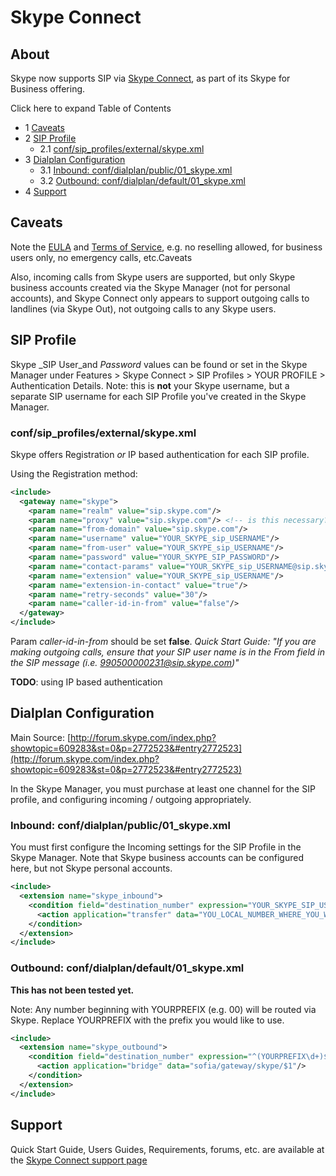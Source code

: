 
# Skype Connect 

 

## About

Skype now supports SIP via [Skype Connect](http://www.skype.com/intl/en-us/business/skype-connect/), as part of its Skype for Business offering.

Click here to expand Table of Contents

* 1 [Caveats](#caveats)
* 2 [SIP Profile](#sip-profile)  
   * 2.1 [conf/sip\_profiles/external/skype.xml](#confsip_profilesexternalskypexml)
* 3 [Dialplan Configuration](#dialplan-configuration)  
   * 3.1 [Inbound: conf/dialplan/public/01\_skype.xml](#inbound-confdialplanpublic01_skypexml)  
   * 3.2 [Outbound: conf/dialplan/default/01\_skype.xml](#outbound-confdialplandefault01_skypexml)
* 4 [Support](#support)

## Caveats

Note the [EULA](http://www.skype.com/intl/en-us/legal/business/eula/) and [Terms of Service](http://www.skype.com/intl/en-us/legal/business/terms/), e.g. no reselling allowed, for business users only, no emergency calls, etc.Caveats

Also, incoming calls from Skype users are supported, but only Skype business accounts created via the Skype Manager (not for personal accounts), and Skype Connect only appears to support outgoing calls to landlines (via Skype Out), not outgoing calls to any Skype users.

## SIP Profile

Skype _SIP User_and _Password_ values can be found or set in the Skype Manager under Features > Skype Connect > SIP Profiles > YOUR PROFILE > Authentication Details. Note: this is **not** your Skype username, but a separate SIP username for each SIP Profile you've created in the Skype Manager.

### conf/sip_profiles/external/skype.xml

Skype offers Registration _or_ IP based authentication for each SIP profile.

Using the Registration method:

```xml
<include>
  <gateway name="skype">
    <param name="realm" value="sip.skype.com"/>
    <param name="proxy" value="sip.skype.com"/> <!-- is this necessary? it's the same as realm -->
    <param name="from-domain" value="sip.skype.com"/>
    <param name="username" value="YOUR_SKYPE_sip_USERNAME"/>
    <param name="from-user" value="YOUR_SKYPE_sip_USERNAME"/>
    <param name="password" value="YOUR_SKYPE_SIP_PASSWORD"/>
    <param name="contact-params" value="YOUR_SKYPE_sip_USERNAME@sip.skype.com"/>
    <param name="extension" value="YOUR_SKYPE_sip_USERNAME"/>
    <param name="extension-in-contact" value="true"/>
    <param name="retry-seconds" value="30"/>
    <param name="caller-id-in-from" value="false"/>
  </gateway>
</include>
```

 Param _caller-id-in-from_ should be set **false**. _Quick Start Guide: "If you are making outgoing calls, ensure that your SIP user name is in the From field in the SIP message (i.e. [990500000231@sip.skype.com](mailto:990500000231@sip.skype.com))"_

**TODO**: using IP based authentication

## Dialplan Configuration

Main Source: [http://forum.skype.com/index.php?showtopic=609283&st=0&p=2772523&#entry2772523](http://forum.skype.com/index.php?showtopic=609283&st=0&p=2772523&#entry2772523)

In the Skype Manager, you must purchase at least one channel for the SIP profile, and configuring incoming / outgoing appropriately.

### Inbound: conf/dialplan/public/01_skype.xml

You must first configure the Incoming settings for the SIP Profile in the Skype Manager. Note that Skype business accounts can be configured here, but not Skype personal accounts.

```xml
<include>
  <extension name="skype_inbound">
    <condition field="destination_number" expression="YOUR_SKYPE_SIP_USERNAME">
      <action application="transfer" data="YOU_LOCAL_NUMBER_WHERE_YOU_Want_TRANSFER_SKYPE_CALL XML default"/>
    </condition>
  </extension>
</include>
```

### Outbound: conf/dialplan/default/01_skype.xml

**This has not been tested yet.**

Note: Any number beginning with YOURPREFIX (e.g. 00) will be routed via Skype. Replace YOURPREFIX with the prefix you would like to use.

```xml
<include>
  <extension name="skype_outbound">
    <condition field="destination_number" expression="^(YOURPREFIX\d+)$">
      <action application="bridge" data="sofia/gateway/skype/$1"/>
    </condition>
  </extension>
</include>
```

## Support

Quick Start Guide, Users Guides, Requirements, forums, etc. are available at the [Skype Connect support page](https://support.skype.com/en/faq/FA10549/what-is-skype-connect-and-how-does-it-work)


